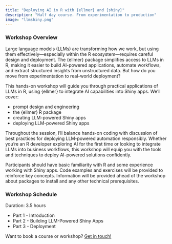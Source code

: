 ```yaml
---
title: "Deploying AI in R with {ellmer} and {shiny}"
description: "Half day course. From experimentation to production"
image: "llmshiny.png"
---
```

  
### Workshop Overview

Large language models (LLMs) are transforming how we work, but using them effectively—especially within the R ecosystem—requires careful design and deployment. The {ellmer} package simplifies access to LLMs in R, making it easier to build AI-powered applications, automate workflows, and extract structured insights from unstructured data. But how do you move from experimentation to real-world deployment?

This hands-on workshop will guide you through practical applications of LLMs in R, using {ellmer} to integrate AI capabilities into Shiny apps. We’ll cover:

-   prompt design and engineering
-   the {ellmer} R package
-   creating LLM-powered Shiny apps
-   deploying LLM-powered Shiny apps

Throughout the session, I'll balance hands-on coding with discussion of best practices for deploying LLM-powered automation responsibly. Whether you're an R developer exploring AI for the first time or looking to integrate LLMs into business workflows, this workshop will equip you with the tools and techniques to deploy AI-powered solutions confidently.

Participants should have basic familiarity with R and some experience working with Shiny apps. Code examples and exercises will be provided to reinforce key concepts. Information will be provided ahead of the workshop about packages to install and any other technical prerequisites.

### Workshop Schedule

Duration: 3.5 hours

* Part 1 - Introduction
* Part 2 - Building LLM-Powered Shiny Apps
* Part 3 - Deployment

Want to book a course or workshop?  [Get in touch!](../../contact.qmd)